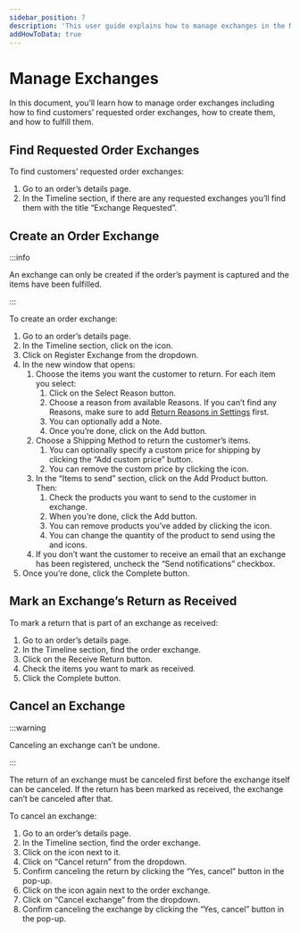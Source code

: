 ```yaml
---
sidebar_position: 7
description: 'This user guide explains how to manage exchanges in the Medusa Admin. Learn how to create an order exchange, create an order exchange, mark an order exchange return as received, and cancel an exchange.'
addHowToData: true
---
```



# Manage Exchanges

In this document, you’ll learn how to manage order exchanges including how to find customers’ requested order exchanges, how to create them, and how to fulfill them.

## Find Requested Order Exchanges

To find customers’ requested order exchanges:

1. Go to an order’s details page.
2. In the Timeline section, if there are any requested exchanges you’ll find them with the title “Exchange Requested”.

## Create an Order Exchange

:::info

An exchange can only be created if the order’s payment is captured and the items have been fulfilled.

:::

To create an order exchange:

1. Go to an order’s details page.
2. In the Timeline section, click on the <UiIcon lightIcon="https://res.cloudinary.com/dza7lstvk/image/upload/v1667999308/Medusa%20Docs/UI%20Icons/1ordBC6_ssysel.png" darkIcon="https://res.cloudinary.com/dza7lstvk/image/upload/v1667999326/Medusa%20Docs/UI%20Icons/dSwWYBH_stzgoi.png" alt="three dots" /> icon.
3. Click on Register Exchange from the dropdown.
4. In the new window that opens:
    1. Choose the items you want the customer to return. For each item you select:
        1. Click on the Select Reason button.
        2. Choose a reason from available Reasons. If you can’t find any Reasons, make sure to add [Return Reasons in Settings](../settings/return-reasons.mdx#add-return-reason) first.
        3. You can optionally add a Note.
        4. Once you’re done, click on the Add button.
    2. Choose a Shipping Method to return the customer’s items.
        1. You can optionally specify a custom price for shipping by clicking the “Add custom price” button.
        2. You can remove the custom price by clicking the <UiIcon lightIcon="https://res.cloudinary.com/dza7lstvk/image/upload/v1667999273/Medusa%20Docs/UI%20Icons/7hztVhj_mj6mxu.png" darkIcon="https://res.cloudinary.com/dza7lstvk/image/upload/v1667999290/Medusa%20Docs/UI%20Icons/1yp4PNt_vzwnhf.png" alt="trash" /> icon.
    3. In the “Items to send” section, click on the Add Product button. Then:
        1. Check the products you want to send to the customer in exchange.
        2. When you’re done, click the Add button.
        3. You can remove products you’ve added by clicking the <UiIcon lightIcon="https://res.cloudinary.com/dza7lstvk/image/upload/v1667999273/Medusa%20Docs/UI%20Icons/7hztVhj_mj6mxu.png" darkIcon="https://res.cloudinary.com/dza7lstvk/image/upload/v1667999290/Medusa%20Docs/UI%20Icons/1yp4PNt_vzwnhf.png" alt="trash" /> icon.
        4. You can change the quantity of the product to send using the <UiIcon lightIcon="https://res.cloudinary.com/dza7lstvk/image/upload/v1667999131/Medusa%20Docs/UI%20Icons/1hL8NiW_lqmjcq.png" darkIcon="https://res.cloudinary.com/dza7lstvk/image/upload/v1667999150/Medusa%20Docs/UI%20Icons/8LtkPqW_jyqz5i.png" alt="plus" /> and <UiIcon lightIcon="https://res.cloudinary.com/dza7lstvk/image/upload/v1667999351/Medusa%20Docs/UI%20Icons/EGk9uYD_a7rwhs.png" darkIcon="https://res.cloudinary.com/dza7lstvk/image/upload/v1667999366/Medusa%20Docs/UI%20Icons/XvkBK8p_dzhzfx.png" alt="minus" /> icons.
    4. If you don’t want the customer to receive an email that an exchange has been registered, uncheck the “Send notifications” checkbox.
5. Once you’re done, click the Complete button.

## Mark an Exchange’s Return as Received

To mark a return that is part of an exchange as received:

1. Go to an order’s details page.
2. In the Timeline section, find the order exchange.
3. Click on the Receive Return button.
4. Check the items you want to mark as received.
5. Click the Complete button.

## Cancel an Exchange

:::warning

Canceling an exchange can’t be undone.

:::

The return of an exchange must be canceled first before the exchange itself can be canceled. If the return has been marked as received, the exchange can’t be canceled after that.

To cancel an exchange:

1. Go to an order’s details page.
2. In the Timeline section, find the order exchange.
3. Click on the <UiIcon lightIcon="https://res.cloudinary.com/dza7lstvk/image/upload/v1667999308/Medusa%20Docs/UI%20Icons/1ordBC6_ssysel.png" darkIcon="https://res.cloudinary.com/dza7lstvk/image/upload/v1667999326/Medusa%20Docs/UI%20Icons/dSwWYBH_stzgoi.png" alt="three dots" /> icon next to it.
4. Click on “Cancel return” from the dropdown.
5. Confirm canceling the return by clicking the “Yes, cancel” button in the pop-up.
6. Click on the <UiIcon lightIcon="https://res.cloudinary.com/dza7lstvk/image/upload/v1667999308/Medusa%20Docs/UI%20Icons/1ordBC6_ssysel.png" darkIcon="https://res.cloudinary.com/dza7lstvk/image/upload/v1667999326/Medusa%20Docs/UI%20Icons/dSwWYBH_stzgoi.png" alt="three dots" /> icon again next to the order exchange.
7. Click on “Cancel exchange” from the dropdown.
8. Confirm canceling the exchange by clicking the “Yes, cancel” button in the pop-up.
